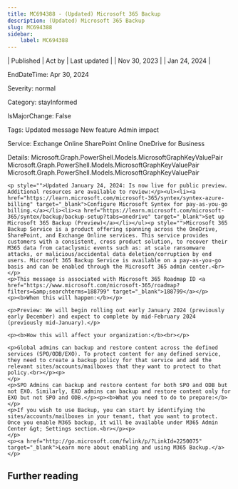 ```yaml
---
title: MC694388 - (Updated) Microsoft 365 Backup
description: (Updated) Microsoft 365 Backup
slug: MC694388
sidebar:
    label: MC694388
---
```



| Published | Act by | Last updated |
| Nov 30, 2023 |  | Jan 24, 2024 |

EndDateTime: Apr 30, 2024

Severity: normal

Category: stayInformed

IsMajorChange: False

Tags: Updated message New feature Admin impact

Service: Exchange Online SharePoint Online OneDrive for Business

Details: Microsoft.Graph.PowerShell.Models.MicrosoftGraphKeyValuePair Microsoft.Graph.PowerShell.Models.MicrosoftGraphKeyValuePair Microsoft.Graph.PowerShell.Models.MicrosoftGraphKeyValuePair

```
<p style="">Updated January 24, 2024: Is now live for public preview. Additional resources are available to review:</p><ul><li><a href="https://learn.microsoft.com/microsoft-365/syntex/syntex-azure-billing" target="_blank">Configure Microsoft Syntex for pay-as-you-go billing.</a></li><li><a href="https://learn.microsoft.com/microsoft-365/syntex/backup/backup-setup?tabs=onedrive" target="_blank">Set up Microsoft 365 Backup (Preview)</a></li></ul><p style="">Microsoft 365 Backup Service is a product offering spanning across the OneDrive, SharePoint, and Exchange Online services. This service provides customers with a consistent, cross product solution, to recover their M365 data from cataclysmic events such as: at scale ransomware attacks, or malicious/accidental data deletion/corruption by end users. Microsoft 365 Backup Service is available on a pay-as-you-go basis and can be enabled through the Microsoft 365 admin center.<br></p>
<p>This message is associated with Microsoft 365 Roadmap ID <a href="https://www.microsoft.com/microsoft-365/roadmap?filters=&amp;searchterms=188799" target="_blank">188799</a></p>
<p><b>When this will happen:</b></p>

<p>Preview: We will begin rolling out early January 2024 (previously early December) and expect to complete by mid-February 2024 (previously mid-January).</p>

<p><b>How this will affect your organization:</b><br></p>

<p>Global admins can backup and restore content across the defined services (SPO/ODB/EXO). To protect content for any defined service, they need to create a backup policy for that service and add the relevant sites/accounts/mailboxes that they want to protect to that policy.<br></p><p>
</p>
<p>SPO Admins can backup and restore content for both SPO and ODB but not EXO. Similarly, EXO admins can backup and restore content only for EXO but not SPO and ODB.</p><p><b>What you need to do to prepare:</b></p>
<p>If you wish to use Backup, you can start by identifying the sites/accounts/mailboxes in your tenant, that you want to protect. Once you enable M365 backup, it will be available under M365 Admin Center &gt; Settings section.<br></p><p>
</p>
<p><a href="http://go.microsoft.com/fwlink/p/?LinkId=2250075" target="_blank">Learn more about enabling and using M365 Backup.</a></p>
```

## Further reading
